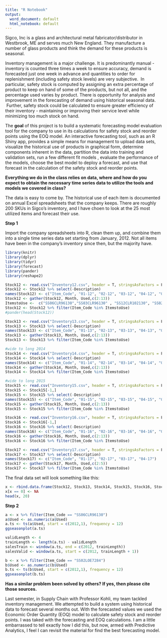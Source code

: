 ```yaml
---
title: "R Notebook"
output:
  word_document: default
  html_notebook: default
---
```


Sigco, Inc is a glass and architectural metal fabricator/distributor in Westbrook, ME and serves much New England. They manufacture a number of glass products and think the demand for these products is seasonal. 

Inventory management is a major challenge. It is predominantly manual - inventory is counted three times a week to ensure accuracy, demand is forecasted just one week in advance and quantities to order for replenishment (including safety stock levels) are very subjective.  In particular, safety stock is computed by assigning an extra percentage of product to keep on hand of some of the products, but not all, and the percentage used varies by product. There is opportunity for analysis and improvement in the forecasting of demand using historical seasonal data.  Further, safety stock could be calculated to ensure greater efficiency of their inventory - maintaining or improving their service level while minimizing too much stock on hand.

The **goal** of this project is to build a systematic forecasting model evaluation tool for the company to use in its calculations for safety stock and reorder points using the EOQ model. An interactive forecasting tool, such as an R Shiny app, provides a simple means for management to upload data sets, visualize the historical use of products in graphical form, determine components inherent in the data, partition the data into training and validation sets, run a few different fit models , evaluate the performance of the models, choose the best model to deploy a forecast, and use that forecast in the calculation of the safety stock and reorder points. 

**Everything we do in the class relies on data, where and how do you expect to obtain the necessary time series data to utilize the tools and models we covered in class?** 

The data is easy to come by. The historical use of each item is documented on annual Excel spreadsheets that the company keeps. There are roughly 200 SKUs in Sigco's inventory, and I have choen to look at the 25 most utilized items and forecast their use. 

**Step 1**

Import the company spreadsheets into R, clean them up, and combine them into a single time series data set starting from January, 2012. Not all items have been in the company's inventory since then, but the majority have. 


```r
library(knitr)
library(dplyr)
library(tidyr)
library(forecast)
library(pander)
library(reshape2)
```


```r
Stock12 <- read.csv("Inventory12.csv", header = T, stringsAsFactors = F)
Stock12 <- Stock12 %>% select(-Description)
names(Stock12) <- c("Item_Code", "01-12", "02-12", "03-12", "04-12", "05-12", "06-12", "07-12", "08-12", "09-12", "10-12", "11-12", "12-12")
Stock12 <- gather(Stock12, Month, Used,c(2:13))
ItemstoUse <-  c("SS06CLR96130","SS03CLR96130" , "SS12CLR102130", "SS02CLR7284", "SS06S6T100144", "SS10CLR96130", "SS05CLR96130", "SS06MCL96130", "SS06S6A100144" , "SS10SHG96130", "SS03LOE7284", "SS03LOE728", "SS03S6T7284", "SS04CLR96130", "SS06LOE96130", "SS02LOE7284", "SS06S7T100144", "SS05S6T96130", "SS06BRN96130","SS06GRY96130","SS06STP96130","SS03S6A7284","SS10SUW96130","SS0LCLR7284","SS05LOE96130","SS12SHG96130","SS06STC102144","SS12STP96130","SS06S6G96130","SS10STP96130")
Stock12 <- Stock12 %>% filter(Item_Code %in% ItemstoUse)
#pander(head(Stock12))
```

```r
Stock13 <- read.csv("Inventory13.csv", header = T, stringsAsFactors = F)
Stock13 <- Stock13 %>% select(-Description)
names(Stock13) <- c("Item_Code", "01-13", "02-13", "03-13", "04-13", "05-13", "06-13", "07-13", "08-13", "09-13", "10-13", "11-13", "12-13")
Stock13 <- gather(Stock13, Month, Used,c(2:13))
Stock13 <- Stock13 %>% filter(Item_Code %in% ItemstoUse)
```

```r
#wide to long 2014
Stock14 <- read.csv("Inventory14.csv", header = T, stringsAsFactors = F)
Stock14 <- Stock14 %>% select(-Description)
names(Stock14) <- c("Item_Code", "01-14", "02-14", "03-14", "04-14", "05-14", "06-14", "07-14", "08-14", "09-14", "10-14", "11-14", "12-14")
Stock14 <- gather(Stock14, Month, Used,c(2:13))
Stock14 <- Stock14 %>% filter(Item_Code %in% ItemstoUse)
```

```r
#wide to long 2015
Stock15 <- read.csv("Inventory15.csv", header = T, stringsAsFactors = F)
Stock15 <- Stock15[-1,]
Stock15 <- Stock15 %>% select(-Description)
names(Stock15) <- c("Item_Code", "01-15", "02-15", "03-15", "04-15", "05-15", "06-15", "07-15", "08-15", "09-15", "10-15", "11-15", "12-15")
Stock15 <- gather(Stock15, Month, Used,c(2:13))
Stock15 <- Stock15 %>% filter(Item_Code %in% ItemstoUse)
```

```r
Stock16 <- read.csv("Inventory16.csv", header = T, stringsAsFactors = F)
Stock16 <- Stock16[-1,]
Stock16 <- Stock16 %>% select(-Description)
names(Stock16) <- c("Item_Code", "01-16", "02-16", "03-16", "04-16", "05-16", "06-16", "07-16", "08-16", "09-16", "10-16", "11-16", "12-16")
Stock16 <- gather(Stock16, Month, Used,c(2:13))
Stock16 <- Stock16 %>% filter(Item_Code %in% ItemstoUse)
```

```r
Stock17 <- read.csv("Inventory17.csv", header = T, stringsAsFactors = F)
Stock17 <- Stock17 %>% select(-Description)
names(Stock17) <- c("Item_Code", "01-17", "02-17", "03-17", "04-17")
Stock17 <- gather(Stock17, Month, Used,c(2:5))
Stock17 <- Stock17 %>% filter(Item_Code %in% ItemstoUse)
```

The final data set will look something like this: 

```r
x <- rbind.data.frame(Stock12, Stock13, Stock14, Stock15, Stock16, Stock17)
x[x == 0] <- NA
head(x, 20)
```



**Step 2**

```r
a <- x %>% filter(Item_Code == "SS06CLR96130")
a$Used <- as.numeric(a$Used)
a.ts <- ts(a$Used, start = c(2012,1), frequency = 12)
ggseasonplot(a.ts)
```

```r
validLength <- 4
trainLength <- length(a.ts) - validLength
salesTrain <- window(a.ts, end = c(2012, trainLength))
salesValid <- window(a.ts, start = c(2012, trainLength + 1))
```

```r
b <- x %>% filter(Item_Code == "SS02LOE7284")
b$Used <- as.numeric(b$Used)
b.ts <- ts(b$Used, start = c(2012,1), frequency = 12)
ggseasonplot(b.ts)
```

**Has a similar problem been solved by others? If yes, then please cite those sources.**

Last semester, in Supply Chain with Professor Kohli, my team tackled inventory management. We attempted to build a system using historical data to forecast several months out. With the forecasted values we used the Economic Order Quantity (EOQ) model to calculate safety stock and reorder points. I was taked with the forecasting and EOQ calculations. I am a little embarrassed to tell exactly how I did this, but now, armed with Predictive Analytics, I feel I can revisit the material for find the best forecasting model. 

